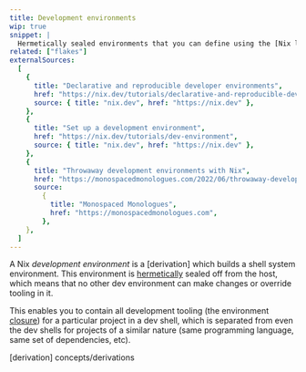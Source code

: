 ```yaml
---
title: Development environments
wip: true
snippet: |
  Hermetically sealed environments that you can define using the [Nix language](/concepts/nix-language)
related: ["flakes"]
externalSources:
  [
    {
      title: "Declarative and reproducible developer environments",
      href: "https://nix.dev/tutorials/declarative-and-reproducible-developer-environments",
      source: { title: "nix.dev", href: "https://nix.dev" },
    },
    {
      title: "Set up a development environment",
      href: "https://nix.dev/tutorials/dev-environment",
      source: { title: "nix.dev", href: "https://nix.dev" },
    },
    {
      title: "Throwaway development environments with Nix",
      href: "https://monospacedmonologues.com/2022/06/throwaway-development-environments-with-nix",
      source:
        {
          title: "Monospaced Monologues",
          href: "https://monospacedmonologues.com",
        },
    },
  ]
---
```


A Nix _development environment_ is a [derivation] which builds a shell system environment.
This environment is [hermetically] sealed off from the host,
which means that no other dev environment can make changes or override tooling in it.

This enables you to contain all development tooling (the environment [closure]) for a particular project in a dev shell,
which is separated from even the dev shells for projects of a similar nature (same programming language, same set of dependencies, etc).

[hermetically]: /concepts/hermeticity
[closure]: /concepts/closures
[derivation] concepts/derivations
